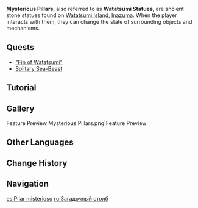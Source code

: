 {{Terminology Infobox
|image        = Mysterious Pillars.png
|type         = Exploration
|region       = Inazuma
|area         = Watatsumi Island
}}
'''Mysterious Pillars''', also referred to as '''Watatsumi Statues''', are ancient stone statues found on [[Watatsumi Island]], [[Inazuma]]. When the player interacts with them, they can change the state of surrounding objects and mechanisms.

==Quests==
*[["Fin of Watatsumi"]]
*[[Solitary Sea-Beast]]

==Tutorial==
{{Transclude|Tutorial/Mysterious Pillars...}}

==Gallery==
<gallery>
Feature Preview Mysterious Pillars.png|Feature Preview
</gallery>

==Other Languages==
{{Other Languages
|en      = Mysterious Pillar
|zhs     = 神秘的基柱
|zhs_rm  = Shénmì de Jīzhù
|zht     = 神秘的基柱
|zht_rm  = Shénmì de Jīzhù
|zh_tl   = Mysterious Pillar
|ja      = 不思議な基柱
|ja_rm   = Fushigi-na Kichuu{{Assumed}}
|ja_tl   = Mysterious Pillar
|ko      = {{tt|신비|神秘}}한 {{tt|초석|?<!--礎?-->石}} 기둥
|ko_rm   = Sinbihan Choseok Gidung
|ko_tl   = Mysterious Sunken Rock Pillar
|es      = Pilar misterioso
|es_tl   = Mysterious Pillar
|fr      = Pilier mystérieux
|fr_tl   = Mysterious Pillar
|ru      = Загадочный столб
|ru_tl   = Mysterious Pillar
|th      = เสาลึกลับ
|th_rm   = 
|th_tl   = 
|vi      = Cột {{tt|Trụ|柱}} {{tt|Thần Bí|神秘}}
|vi_tl   = 
|de      = Mysteriöser Sockel
|de_tl   = Mysterious Pedestal
|id      = Pilar Misterius
|id_tl   = Mysterious Pillar
|pt      = Pilar misterioso
|pt_tl   = 
|tr      = 
|tr_tl   = 
|it      = 
|it_tl   = 
}}

==Change History==
{{Change History|2.1}}

==Navigation==
{{Exploration Navbox|Inazuma}}

[[es:Pilar misterioso]]
[[ru:Загадочный столб]]